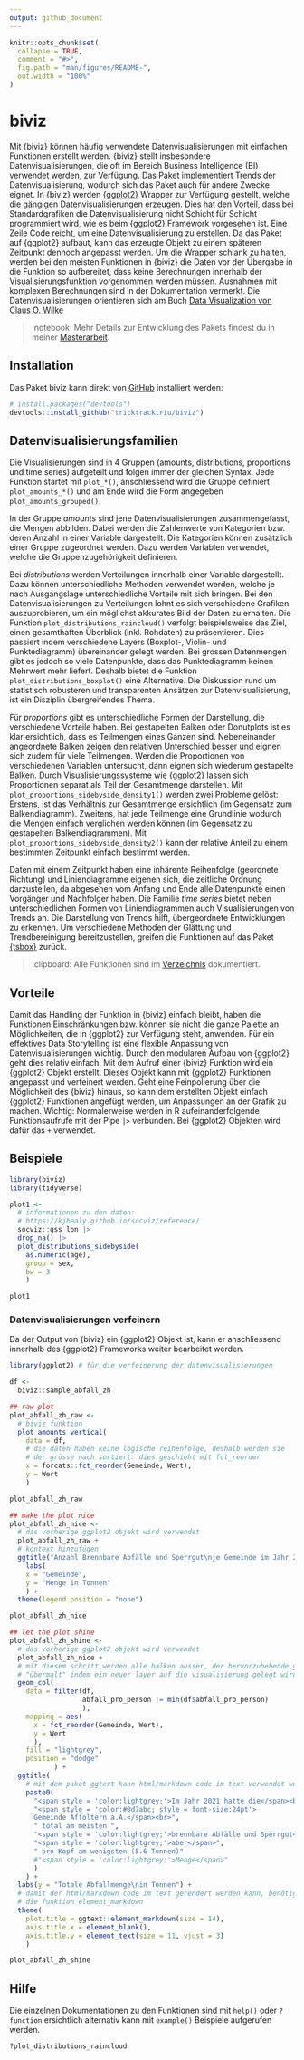 ```yaml
---
output: github_document
---
```


<!-- README.md is generated from README.Rmd. Please edit that file -->

```r
knitr::opts_chunk$set(
  collapse = TRUE,
  comment = "#>",
  fig.path = "man/figures/README-",
  out.width = "100%"
)

```

# biviz

<!-- badges: start -->

<!-- badges: end -->

Mit {biviz} können häufig verwendete Datenvisualisierungen mit einfachen Funktionen erstellt werden. {biviz} stellt insbesondere Datenvisualisierungen, die oft im Bereich Business Intelligence (BI) verwendet werden, zur Verfügung. Das Paket implementiert Trends der Datenvisualisierung, wodurch sich das Paket auch für andere Zwecke eignet. In {biviz} werden [{ggplot2}](https://ggplot2.tidyverse.org/) Wrapper zur Verfügung gestellt, welche die gängigen Datenvisualisierungen erzeugen. Dies hat den Vorteil, dass bei Standardgrafiken die Datenvisualisierung nicht Schicht für Schicht programmiert wird, wie es beim {ggplot2} Framework vorgesehen ist. Eine Zeile Code reicht, um eine Datenvisualisierung zu erstellen. Da das Paket auf {ggplot2} aufbaut, kann das erzeugte Objekt zu einem späteren Zeitpunkt dennoch angepasst werden. Um die Wrapper schlank zu halten, werden bei den meisten Funktionen in {biviz} die Daten vor der Übergabe in die Funktion so aufbereitet, dass keine Berechnungen innerhalb der Visualisierungsfunktion vorgenommen werden müssen. Ausnahmen mit komplexen Berechnungen sind in der Dokumentation vermerkt. Die Datenvisualisierungen orientieren sich am Buch [Data Visualization von Claus O. Wilke](https://clauswilke.com/dataviz/)\

> :notebook: Mehr Details zur Entwicklung des Pakets findest du in meiner [Masterarbeit](https://htmlpreview.github.io/?https://github.com/tricktracktriu/biviz/blob/main/masterarbeit.html).

## Installation

Das Paket biviz kann direkt von [GitHub](https://github.com/) installiert werden:

``` r
# install.packages("devtools")
devtools::install_github("tricktracktriu/biviz")
```

## Datenvisualisierungsfamilien

Die Visualisierungen sind in 4 Gruppen (amounts, distributions, proportions und time series) aufgeteilt und folgen immer der gleichen Syntax. Jede Funktion startet mit `plot_*()`, anschliessend wird die Gruppe definiert `plot_amounts_*()` und am Ende wird die Form angegeben `plot_amounts_grouped()`.

In der Gruppe *amounts* sind jene Datenvisualisierungen zusammengefasst, die Mengen abbilden. Dabei werden die Zahlenwerte von Kategorien bzw. deren Anzahl in einer Variable dargestellt. Die Kategorien können zusätzlich einer Gruppe zugeordnet werden. Dazu werden Variablen verwendet, welche die Gruppenzugehörigkeit definieren.

Bei *distributions* werden Verteilungen innerhalb einer Variable dargestellt. Dazu können unterschiedliche Methoden verwendet werden, welche je nach Ausgangslage unterschiedliche Vorteile mit sich bringen. Bei den Datenvisualisierungen zu Verteilungen lohnt es sich verschiedene Grafiken auszuprobieren, um ein möglichst akkurates Bild der Daten zu erhalten. Die Funktion `plot_distributions_raincloud()` verfolgt beispielsweise das Ziel, einen gesamthaften Überblick (inkl. Rohdaten) zu präsentieren. Dies passiert indem verschiedene Layers (Boxplot-, Violin- und Punktediagramm) übereinander gelegt werden. Bei grossen Datenmengen gibt es jedoch so viele Datenpunkte, dass das Punktediagramm keinen Mehrwert mehr liefert. Deshalb bietet die Funktion `plot_distributions_boxplot()` eine Alternative. Die Diskussion rund um statistisch robusteren und transparenten Ansätzen zur Datenvisualisierung, ist ein Disziplin übergreifendes Thema.

Für *proportions* gibt es unterschiedliche Formen der Darstellung, die verschiedene Vorteile haben. Bei gestapelten Balken oder Donutplots ist es klar ersichtlich, dass es Teilmengen eines Ganzen sind. Nebeneinander angeordnete Balken zeigen den relativen Unterschied besser und eignen sich zudem für viele Teilmengen. Werden die Proportionen von verschiedenen Variablen untersucht, dann eignen sich wiederum gestapelte Balken. Durch Visualisierungssysteme wie {ggplot2} lassen sich Proportionen separat als Teil der Gesamtmenge darstellen. Mit `plot_proportions_sidebyside_density1()` werden zwei Probleme gelöst: Erstens, ist das Verhältnis zur Gesamtmenge ersichtlich (im Gegensatz zum Balkendiagramm). Zweitens, hat jede Teilmenge eine Grundlinie wodurch die Mengen einfach verglichen werden können (im Gegensatz zu gestapelten Balkendiagrammen). Mit `plot_proportions_sidebyside_density2()` kann der relative Anteil zu einem bestimmten Zeitpunkt einfach bestimmt werden.

Daten mit einem Zeitpunkt haben eine inhärente Reihenfolge (geordnete Richtung) und Liniendiagramme eigenen sich, die zeitliche Ordnung darzustellen, da abgesehen vom Anfang und Ende alle Datenpunkte einen Vorgänger und Nachfolger haben. Die Familie *time series* bietet neben unterschiedlichen Formen von Liniendiagrammen auch Visualisierungen von Trends an. Die Darstellung von Trends hilft, übergeordnete Entwicklungen zu erkennen. Um verschiedene Methoden der Glättung und Trendbereinigung bereitzustellen, greifen die Funktionen auf das Paket [{tsbox}](https://www.tsbox.help/) zurück.

> :clipboard: Alle Funktionen sind im [Verzeichnis](https://tricktracktriu.github.io/biviz/reference/index.html) dokumentiert.

## Vorteile

Damit das Handling der Funktion in {biviz} einfach bleibt, haben die Funktionen Einschränkungen bzw. können sie nicht die ganze Palette an Möglichkeiten, die in {ggplot2} zur Verfügung steht, anwenden. Für ein effektives Data Storytelling ist eine flexible Anpassung von Datenvisualisierungen wichtig. Durch den modularen Aufbau von {ggplot2} geht dies relativ einfach. Mit dem Aufruf einer {biviz} Funktion wird ein {ggplot2} Objekt erstellt. Dieses Objekt kann mit {ggplot2} Funktionen angepasst und verfeinert werden. Geht eine Feinpolierung über die Möglichkeit des {biviz} hinaus, so kann dem erstellten Objekt einfach {ggplot2} Funktionen angefügt werden, um Anpassungen an der Grafik zu machen. Wichtig: Normalerweise werden in R aufeinanderfolgende Funktionsaufrufe mit der Pipe `|>` verbunden. Bei {ggplot2} Objekten wird dafür das `+` verwendet.

## Beispiele

```r
library(biviz)
library(tidyverse)
```

```r
plot1 <- 
  # informationen zu den daten: 
  # https://kjhealy.github.io/socviz/reference/
  socviz::gss_lon |> 
  drop_na() |>
  plot_distributions_sidebyside(
    as.numeric(age), 
    group = sex, 
    bw = 3
    )

plot1
```

### Datenvisualisierungen verfeinern

Da der Output von {biviz} ein {ggplot2} Objekt ist, kann er anschliessend innerhalb des {ggplot2} Frameworks weiter bearbeitet werden.

```r
library(ggplot2) # für die verfeinerung der datenvisualisierungen 

df <- 
  biviz::sample_abfall_zh

## raw plot
plot_abfall_zh_raw <- 
  # biviz funktion
  plot_amounts_vertical(
    data = df,
    # die daten haben keine logische reihenfolge, deshalb werden sie
    # der grösse nach sortiert. dies geschieht mit fct_reorder
    x = forcats::fct_reorder(Gemeinde, Wert),
    y = Wert
    ) 

plot_abfall_zh_raw 

## make the plot nice
plot_abfall_zh_nice <- 
  # das vorherige ggplot2 objekt wird verwendet
  plot_abfall_zh_raw +
  # kontext hinzufügen
  ggtitle("Anzahl Brennbare Abfälle und Sperrgut\nje Gemeinde im Jahr 2021") +
    labs(
    x = "Gemeinde",
    y = "Menge in Tonnen"
    ) +
  theme(legend.position = "none")

plot_abfall_zh_nice

## let the plot shine
plot_abfall_zh_shine <- 
  # das vorherige ggplot2 objekt wird verwendet
  plot_abfall_zh_nice +
  # mit diesem schritt werden alle balken ausser, der hervorzuhebende grau
  # "übermalt" indem ein neuer layer auf die visualisierung gelegt wird
  geom_col(
    data = filter(df, 
                  abfall_pro_person != min(df$abfall_pro_person)
                  ),
    mapping = aes(
      x = fct_reorder(Gemeinde, Wert),
      y = Wert
      ),
    fill = "lightgrey",
    position = "dodge"
           ) +
  ggtitle(
    # mit dem paket ggtext kann html/markdown code im text verwendet werden
    paste0(
      "<span style = 'color:lightgrey;'>Im Jahr 2021 hatte die</span><br>",
      "<span style = 'color:#0d7abc; style = font-size:24pt'>
      Gemeinde Affoltern a.A.</span><br>",
      " total am meisten ",
      "<span style = 'color:lightgrey;'>brennbare Abfälle und Sperrgut</span><br>",
      "<span style = 'color:lightgrey;'>aber</span>",
      " pro Kopf am wenigsten (5.6 Tonnen)"
      #"<span style = 'color:lightgrey;'>Menge</span>"
      )
    ) +
  labs(y = "Totale Abfallmenge\nin Tonnen") +
  # damit der html/markdown code im text gerendert werden kann, benötigt es 
  # die funktion element_markdown
  theme(
    plot.title = ggtext::element_markdown(size = 14),
    axis.title.x = element_blank(),
    axis.title.y = element_text(size = 11, vjust = 3)
    )

plot_abfall_zh_shine

```

## Hilfe

Die einzelnen Dokumentationen zu den Funktionen sind mit `help()` oder `?function` ersichtlich alternativ kann mit `example()` Beispiele aufgerufen werden.

```r
?plot_distributions_raincloud
```
